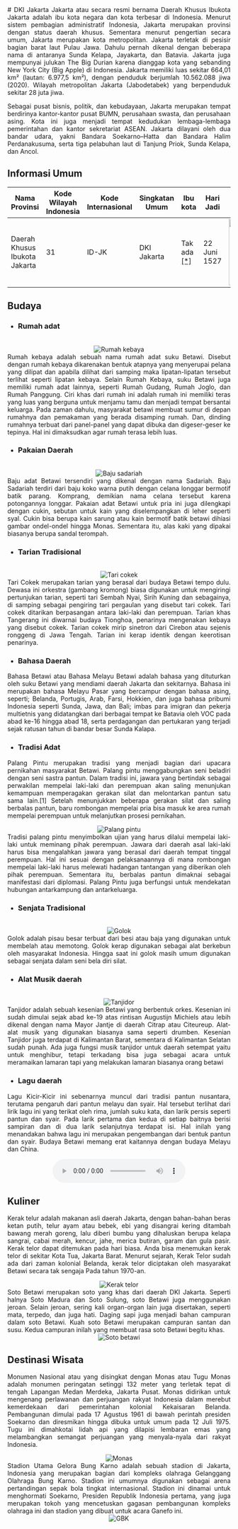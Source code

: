 <div align="justify">
   # DKI Jakarta
   Jakarta atau secara resmi bernama Daerah Khusus Ibukota Jakarta adalah ibu kota negara dan kota terbesar di Indonesia. Menurut sistem pembagian administratif Indonesia, Jakarta merupakan provinsi dengan status daerah khusus. Sementara menurut pengertian secara umum, Jakarta merupakan kota metropolitan. Jakarta terletak di pesisir bagian barat laut Pulau Jawa. Dahulu pernah dikenal dengan beberapa nama di antaranya Sunda Kelapa, Jayakarta, dan Batavia. Jakarta juga mempunyai julukan The Big Durian karena dianggap kota yang sebanding New York City (Big Apple) di Indonesia. Jakarta memiliki luas sekitar 664,01 km² (lautan: 6.977,5 km²), dengan penduduk berjumlah 10.562.088 jiwa (2020). Wilayah metropolitan Jakarta (Jabodetabek) yang berpenduduk sekitar 28 juta jiwa.
   
   Sebagai pusat bisnis, politik, dan kebudayaan, Jakarta merupakan tempat berdirinya kantor-kantor pusat BUMN, perusahaan swasta, dan perusahaan asing. Kota ini juga menjadi tempat kedudukan lembaga-lembaga pemerintahan dan kantor sekretariat ASEAN. Jakarta dilayani oleh dua bandar udara, yakni Bandara Soekarno–Hatta dan Bandara Halim Perdanakusuma, serta tiga pelabuhan laut di Tanjung Priok, Sunda Kelapa, dan Ancol.

   ## Informasi Umum
   | Nama Provinsi                 | Kode Wilayah Indonesia | Kode Internasional | Singkatan Umum | Ibu kota                                                                                                                                                                                                                                                                                                                                                                                        | Hari Jadi    | Lambang                                                                                                                                              |
   |-------------------------------|------------------------|--------------------|----------------|-------------------------------------------------------------------------------------------------------------------------------------------------------------------------------------------------------------------------------------------------------------------------------------------------------------------------------------------------------------------------------------------------|--------------|------------------------------------------------------------------------------------------------------------------------------------------------------|
   | Daerah Khusus Ibukota Jakarta | 31                     | ID-JK              | DKI Jakarta    | Tak ada [[*]](#informasi-umum "Secara de facto, gedung-gedung pemerintahan, baik milik pemerintah pusat Indonesia maupun pemerintah Daerah Khusus Ibukota Jakarta, umumnya terletak di Kota Administrasi Jakarta Pusat. Namun secara de jure, semua undang-undang mengenai pembentukan dan penetapan kekhususan daerah Jakarta tidak pernah mencantumkan ibu kota provinsi untuk DKI Jakarta.") | 22 Juni 1527 | <div align="center"><img alt="Lambang dki" width="150" src="https://upload.wikimedia.org/wikipedia/commons/e/eb/Coat_of_arms_of_Jakarta.svg"/></div> |

   ## Budaya

   - ### Rumah adat
   <br/>
   <div align="center"><img alt="Rumah kebaya" src="https://upload.wikimedia.org/wikipedia/commons/2/22/Rumah_Adat_Kebaya_dari_Jakarta.jpg"/></div>
   Rumah kebaya adalah sebuah nama rumah adat suku Betawi. Disebut dengan rumah kebaya dikarenakan bentuk atapnya yang menyerupai pelana yang dilipat dan apabila dilihat dari samping maka lipatan-lipatan tersebut terlihat seperti lipatan kebaya. Selain Rumah Kebaya, suku Betawi juga memiliki rumah adat lainnya, seperti Rumah Gudang, Rumah Joglo, dan Rumah Panggung. Ciri khas dari rumah ini adalah rumah ini memiliki teras yang luas yang berguna untuk menjamu tamu dan menjadi tempat bersantai keluarga. Pada zaman dahulu, masyarakat betawi membuat sumur di depan rumahnya dan pemakaman yang berada disamping rumah. Dan, dinding rumahnya terbuat dari panel-panel yang dapat dibuka dan digeser-geser ke tepinya. Hal ini dimaksudkan agar rumah terasa lebih luas.
   
   - ### Pakaian Daerah
   <br/>
   <div align="center"><img alt="Baju sadariah" src="https://i0.wp.com/borneochannel.com/wp-content/uploads/2018/12/pakaian-adat-dki-jakarta.jpg?resize=1010%2C1010&ssl=1"/></div>
   Baju adat Betawi tersendiri yang dikenal dengan nama Sadariah. Baju Sadariah terdiri dari baju koko warna putih dengan celana longgar bermotif batik parang. Komprang, demikian nama celana tersebut karena potongannya longgar. Pakaian adat Betawi untuk pria ini juga dilengkapi dengan cukin, sebutan untuk kain yang diselempangkan di leher seperti syal. Cukin bisa berupa kain sarung atau kain bermotif batik betawi dihiasi gambar ondel-ondel hingga Monas. Sementara itu, alas kaki yang dipakai biasanya berupa sandal terompah.
   
   - ### Tarian Tradisional
   <br/>
   <div align="center"><img alt="Tari cokek" src="https://seringjalan.com/wp-content/uploads/2020/05/Screenshot-254.png"/></div>
   Tari Cokek merupakan tarian yang berasal dari budaya Betawi tempo dulu. Dewasa ini orkestra (gambang kromong) biasa digunakan untuk mengiringi pertunjukan tarian, seperti tari Sembah Nyai, Sirih Kuning dan sebagainya, di samping sebagai pengiring tari pergaulan yang disebut tari cokek. Tari cokek ditarikan berpasangan antara laki-laki dan perempuan. Tarian khas Tangerang ini diwarnai budaya Tionghoa, penarinya mengenakan kebaya yang disebut cokek. Tarian cokek mirip sinetron dari Cirebon atau sejenis ronggeng di Jawa Tengah. Tarian ini kerap identik dengan keerotisan penarinya.

   - ### Bahasa Daerah
   Bahasa Betawi atau Bahasa Melayu Betawi adalah bahasa yang dituturkan oleh suku Betawi yang mendiami daerah Jakarta dan sekitarnya. Bahasa ini merupakan bahasa Melayu Pasar yang bercampur dengan bahasa asing, seperti; Belanda, Portugis, Arab, Farsi, Hokkien, dan juga bahasa pribumi Indonesia seperti Sunda, Jawa, dan Bali; imbas para imigran dan pekerja multietnis yang didatangkan dari berbagai tempat ke Batavia oleh VOC pada abad ke-16 hingga abad 18, serta perdagangan dan pertukaran yang terjadi sejak ratusan tahun di bandar besar Sunda Kalapa.
   
   - ### Tradisi Adat
   Palang Pintu merupakan tradisi yang menjadi bagian dari upacara pernikahan masyarakat Betawi. Palang pintu menggabungkan seni beladiri dengan seni sastra pantun. Dalam tradisi ini, jawara yang bertindak sebagai perwakilan mempelai laki-laki dan perempuan akan saling menunjukan kemampuan memperagakan gerakan silat dan melontarkan pantun satu sama lain.[1] Setelah menunjukkan beberapa gerakan silat dan saling berbalas pantun, baru rombongan mempelai pria bisa masuk ke area rumah mempelai perempuan untuk melanjutkan prosesi pernikahan.
   <br/>
   <div align="center"><img alt="Palang pintu" src="https://dinaskebudayaan.jakarta.go.id/2022/content/uploads/DSC05404.JPG?1656403193823"/></div>
   Tradisi palang pintu menyimbolkan ujian yang harus dilalui mempelai laki-laki untuk meminang pihak perempuan. Jawara dari daerah asal laki-laki harus bisa mengalahkan jawara yang berasal dari daerah tempat tinggal perempuan. Hal ini sesuai dengan pelaksanaannya di mana rombongan mempelai laki-laki harus melewati hadangan tantangan yang diberikan oleh pihak perempuan. Sementara itu, berbalas pantun dimaknai sebagai manifestasi dari diplomasi. Palang Pintu juga berfungsi untuk mendekatan hubungan antarkampung dan antarkeluarga.
   
   - ### Senjata Tradisional
   <br/>
   <div align="center"><img alt="Golok" src="https://upload.wikimedia.org/wikipedia/commons/d/de/Golok_naga_indonesia.jpg"/></div>
   Golok adalah pisau besar terbuat dari besi atau baja yang digunakan untuk membelah atau memotong. Golok kerap digunakan sebagai alat berkebun oleh masyarakat Indonesia. Hingga saat ini golok masih umum digunakan sebagai senjata dalam seni bela diri silat.
   
   - ### Alat Musik daerah
   <br/>
   <div align="center"><img alt="Tanjidor" src="https://upload.wikimedia.org/wikipedia/id/8/8c/2010_02_21_11_17_17_kirab-b.gif"/></div>
   Tanjidor adalah sebuah kesenian Betawi yang berbentuk orkes. Kesenian ini sudah dimulai sejak abad ke-19 atas rintisan Augustijn Michiels atau lebih dikenal dengan nama Mayor Jantje di daerah Citrap atau Citeureup. Alat-alat musik yang digunakan biasanya sama seperti drumben. Kesenian Tanjidor juga terdapat di Kalimantan Barat, sementara di Kalimantan Selatan sudah punah. Ada juga fungsi musik tanjidor untuk daerah setempat yaitu untuk menghibur, tetapi terkadang bisa juga sebagai acara untuk meramaikan lamaran tapi yang melakukan lamaran biasanya orang betawi
   
   - ### Lagu daerah
   Lagu Kicir-Kicir ini sebenarnya muncul dari tradisi pantun nusantara, terutama pengaruh dari pantun melayu dan syair. Hal tersebut terlihat dari lirik lagu ini yang terikat oleh rima, jumlah suku kata, dan larik persis seperti pantun dan syair. Pada larik pertama dan kedua di setiap baitnya berisi sampiran dan di dua larik selanjutnya terdapat isi. Hal inilah yang menandakan bahwa lagu ini merupakan pengembangan dari bentuk pantun dan syair. Budaya Betawi memang erat kaitannya dengan budaya Melayu dan China.
   <br/>
   <div align="center"><audio controls src="https://upload.wikimedia.org/wikipedia/commons/3/3f/DKI_Jakarta_-_Kicir-Kicir.wav"></audio></div>
   
   ## Kuliner
   Kerak telur adalah makanan asli daerah Jakarta, dengan bahan-bahan beras ketan putih, telur ayam atau bebek, ebi yang disangrai kering ditambah bawang merah goreng, lalu diberi bumbu yang dihaluskan berupa kelapa sangrai, cabai merah, kencur, jahe, merica butiran, garam dan gula pasir. Kerak telor dapat ditemukan pada hari biasa. Anda bisa menemukan kerak telor di sekitar Kota Tua, Jakarta Barat. Menurut sejarah, Kerak Telor sudah ada dari zaman kolonial Belanda, kerak telor diciptakan oleh masyarakat Betawi secara tak sengaja Pada tahun 1970-an.
   <br/>
   <div align="center"><img alt="Kerak telor" src="https://upload.wikimedia.org/wikipedia/commons/f/f9/Kerak_Telor_Betawi_Vendor.jpg"/></div>
   Soto Betawi merupakan soto yang khas dari daerah DKI Jakarta. Seperti halnya Soto Madura dan Soto Sulung, soto Betawi juga menggunakan jeroan. Selain jeroan, sering kali organ-organ lain juga disertakan, seperti mata, terpedo, dan juga hati. Daging sapi juga menjadi bahan campuran dalam soto Betawi. Kuah soto Betawi merupakan campuran santan dan susu. Kedua campuran inilah yang membuat rasa soto Betawi begitu khas.
   <br/>
   <div align="center"><img alt="Soto betawi" src="https://upload.wikimedia.org/wikipedia/commons/d/d1/Soto_Betawi_Jakarta_Street_Side_Food.JPG"/></div>

   ## Destinasi Wisata
   Monumen Nasional atau yang disingkat dengan Monas atau Tugu Monas adalah monumen peringatan setinggi 132 meter yang terletak tepat di tengah Lapangan Medan Merdeka, Jakarta Pusat. Monas didirikan untuk mengenang perlawanan dan perjuangan rakyat Indonesia dalam merebut kemerdekaan dari pemerintahan kolonial Kekaisaran Belanda. Pembangunan dimulai pada 17 Agustus 1961 di bawah perintah presiden Soekarno dan diresmikan hingga dibuka untuk umum pada 12 Juli 1975. Tugu ini dimahkotai lidah api yang dilapisi lembaran emas yang melambangkan semangat perjuangan yang menyala-nyala dari rakyat Indonesia.
   <br/>
   <div align="center"><img alt="Monas" src="https://upload.wikimedia.org/wikipedia/id/b/b1/Merdeka_Square_Monas_02.jpg"/></div>
   Stadion Utama Gelora Bung Karno adalah sebuah stadion di Jakarta, Indonesia yang merupakan bagian dari kompleks olahraga Gelanggang Olahraga Bung Karno. Stadion ini umumnya digunakan sebagai arena pertandingan sepak bola tingkat internasional. Stadion ini dinamai untuk menghormati Soekarno, Presiden Republik Indonesia pertama, yang juga merupakan tokoh yang mencetuskan gagasan pembangunan kompleks olahraga ini dan stadion yang dibuat untuk acara Ganefo ini.
   <br/>
   <div align="center"><img alt="GBK" src="https://upload.wikimedia.org/wikipedia/commons/c/cb/GBK_Complex_at_night_%28cropped%29.jpg"/></div>
</div>